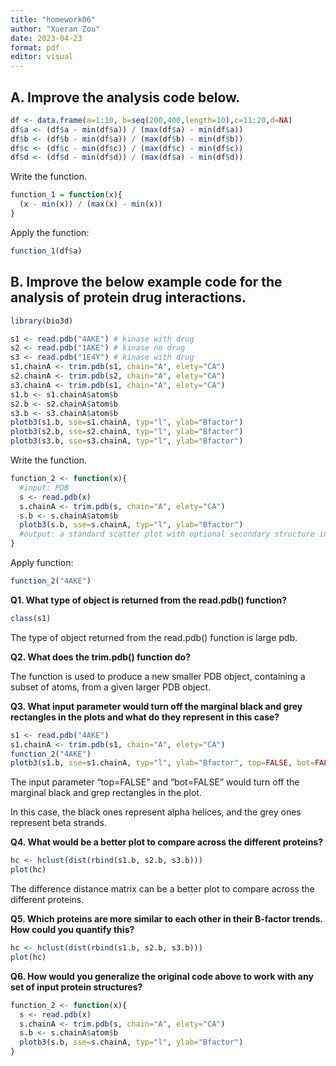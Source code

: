 ```yaml
---
title: "homework06"
author: "Xueran Zou"
date: 2023-04-23
format: pdf
editor: visual
---
```


## A. Improve the analysis code below.

```r
df <- data.frame(a=1:10, b=seq(200,400,length=10),c=11:20,d=NA) 
df$a <- (df$a - min(df$a)) / (max(df$a) - min(df$a))
df$b <- (df$b - min(df$a)) / (max(df$b) - min(df$b))
df$c <- (df$c - min(df$c)) / (max(df$c) - min(df$c))
df$d <- (df$d - min(df$d)) / (max(df$a) - min(df$d)) 
```

Write the function.

```r
function_1 = function(x){
  (x - min(x)) / (max(x) - min(x))
}
```

Apply the function:

```r
function_1(df$a)
```

## B. Improve the below example code for the analysis of protein drug interactions.

```r
library(bio3d)
```

```r
s1 <- read.pdb("4AKE") # kinase with drug
s2 <- read.pdb("1AKE") # kinase no drug
s3 <- read.pdb("1E4Y") # kinase with drug
s1.chainA <- trim.pdb(s1, chain="A", elety="CA")
s2.chainA <- trim.pdb(s2, chain="A", elety="CA")
s3.chainA <- trim.pdb(s1, chain="A", elety="CA")
s1.b <- s1.chainA$atom$b
s2.b <- s2.chainA$atom$b
s3.b <- s3.chainA$atom$b
plotb3(s1.b, sse=s1.chainA, typ="l", ylab="Bfactor") 
plotb3(s2.b, sse=s2.chainA, typ="l", ylab="Bfactor") 
plotb3(s3.b, sse=s3.chainA, typ="l", ylab="Bfactor")
```

Write the function.

```r
function_2 <- function(x){
  #input: PDB
  s <- read.pdb(x)
  s.chainA <- trim.pdb(s, chain="A", elety="CA")
  s.b <- s.chainA$atom$b
  plotb3(s.b, sse=s.chainA, typ="l", ylab="Bfactor")
  #output: a standard scatter plot with optional secondary structure in the marginal regions
}
```

Apply function:

```r
function_2("4AKE")
```

**Q1. What type of object is returned from the read.pdb() function?**

```r
class(s1)
```

The type of object returned from the read.pdb() function is large pdb.

**Q2. What does the trim.pdb() function do?**

The function is used to produce a new smaller PDB object, containing a subset of atoms, from a given larger PDB object.

**Q3. What input parameter would turn off the marginal black and grey rectangles in the plots and what do they represent in this case?**

```r
s1 <- read.pdb("4AKE")
s1.chainA <- trim.pdb(s1, chain="A", elety="CA")
function_2("4AKE")
plotb3(s1.b, sse=s1.chainA, typ="l", ylab="Bfactor", top=FALSE, bot=FALSE)
```

The input parameter "top=FALSE" and "bot=FALSE" would turn off the marginal black and grep rectangles in the plot.

In this case, the black ones represent alpha helices, and the grey ones represent beta strands.

**Q4. What would be a better plot to compare across the different proteins?**

```r
hc <- hclust(dist(rbind(s1.b, s2.b, s3.b)))
plot(hc)
```

The difference distance matrix can be a better plot to compare across the different proteins.

**Q5. Which proteins are more similar to each other in their B-factor trends. How could you quantify this?**

```r
hc <- hclust(dist(rbind(s1.b, s2.b, s3.b)))
plot(hc)
```

**Q6. How would you generalize the original code above to work with any set of input protein structures?**

```r
function_2 <- function(x){
  s <- read.pdb(x)
  s.chainA <- trim.pdb(s, chain="A", elety="CA")
  s.b <- s.chainA$atom$b
  plotb3(s.b, sse=s.chainA, typ="l", ylab="Bfactor")
}
```
